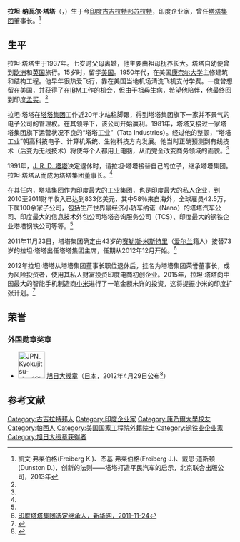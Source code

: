 {{Infobox person
| name            = 拉坦·塔塔
| image           = [[File:Ratan_Tata_photo.jpg|200px]]
| birth_date      = {{Birth date and age|1937|12|28|df=yes}}
| birth_place     = [[英属印度|英属印度]][[苏拉特|苏拉特]]
| death_date      = 
| death_place     = 
| occupation      = [[塔塔集团|塔塔集团]]榮譽董事长<br>[[塔塔父子集團|塔塔父子集團]]榮譽董事長
| parents         = 
| spouse          = 
| religion        = [[琐罗亚斯德教|琐罗亚斯德教]]
| nationality     = {{IND}}
| ethnicity       = [[帕西人|帕西人]]
| known_for       = 
}}

'''拉坦·纳瓦尔·塔塔'''{{GBE}}（{{lang|en|Ratan Naval Tata}}，{{bd|1937年|12月28日||}}）生于今[[印度|印度]][[古吉拉特邦|古吉拉特邦]][[苏拉特|苏拉特]]，印度企业家，曾任[[塔塔集团|塔塔集团]]董事长。<ref name=qishi>凯文·弗莱伯格(Freiberg K.)、杰基·弗莱伯格(Freiberg J.)、戴恩·道斯顿(Dunston D.)，创新的法则——塔塔打造平民汽车的启示，北京联合出版公司，2013年</ref>

==生平==
拉坦·塔塔生于1937年。七岁时父母离婚，他主要由祖母抚养长大。塔塔自幼便曾到[[欧洲|欧洲]]和[[英国|英国]]旅行。15岁时，留学[[美国|美国]]。1950年代，在美国[[康奈尔大学|康奈尔大学]]主修建筑和结构工程。他早年很热爱飞行，靠在美国当地机场清洗飞机支付学费。一度曾想留在美国，并获得了在[[IBM|IBM]]工作的机会，但由于祖母生病，希望他陪伴，他最终回到印度[[孟买|孟买]]。<ref name=qishi/>

拉坦·塔塔在[[塔塔集团|塔塔集团]]工作近20年才站稳脚跟，得到塔塔集团旗下一家并不景气的电子公司的管理权。在其领导下，该公司开始赢利。1981年，塔塔又接过一家塔塔集团旗下运营状况不良的“塔塔工业”（Tata
Industries）。经过他的整顿，“塔塔工业”朝高科技电子、计算机系统、生物科技方向发展。他当时正确预测到有线技术（后变为无线技术）将使每个人都用上电脑，从而完全改变商务领域的面貌。<ref name=qishi/>

1991年，[[杰汉吉尔·拉坦吉·达达博伊·塔塔|J. R. D. 塔塔]]决定退休时，请拉坦·塔塔接替自己的位子，继承塔塔集团。拉坦·塔塔从而成为塔塔集团董事长。<ref name=qishi/>

在其任内，塔塔集团作为印度最大的工业集团，也是印度最大的私人企业，到2010至2011财年收入已达到833亿美元，其中58％来自海外，全球雇员42.5万，下属100余家子公司，包括生产世界最经济小轿车纳诺（Nano）的塔塔汽车公司、印度最大的信息技术外包公司塔塔咨询服务公司（TCS）、印度最大的钢铁企业塔塔钢铁公司等等。<ref name=xhw/>

2011年11月23日，塔塔集团确定由43岁的[[赛勒斯·米斯特里|赛勒斯·米斯特里]]（[[爱尔兰|爱尔兰]]籍人）接替73岁的拉坦·塔塔出任塔塔集团主席，任期从2012年12月开始。<ref name=xhw>[http://news.xinhuanet.com/fortune/2011-11/24/c_111192322.htm 印度塔塔集团选定继承人，新华网，2011-11-24]</ref>

2012年拉坦·塔塔从塔塔集团董事长职位退休后，挂名为塔塔集团荣誉董事长，成为风险投资者，使用其私人财富投资印度电商初创企业。2015年，拉坦·塔塔向中国最大的智能手机制造商[[小米科技|小米]]进行了一笔金额未详的投资，这将提振小米的印度扩张计划。<ref>{{Cite web |url=http://finance.cankaoxiaoxi.com/2015/0427/757513.shtml |title=外媒：印度知名实业家拉丹·塔塔入股小米，参考消息网，2015-04-27 |access-date=2015-04-27 |archive-date=2015-04-29 |archive-url=https://web.archive.org/web/20150429220435/http://finance.cankaoxiaoxi.com/2015/0427/757513.shtml |dead-url=no }}</ref>

==荣誉==
===外国勋章奖章===
* [[File:JPN_Kyokujitsu-sho_1Class_BAR.svg|60px]] [[旭日大绶章|旭日大绶章]]（[[日本|日本]]，2012年4月29日公布<ref>{{ja}}{{cite web |url=https://www.mofa.go.jp/mofaj/gaiko/protocol/pdfs/h24_sp.pdf |title=平成24年春の外国人叙勲受章者名簿 |publisher=[[内阁府|内阁府]] |date=2012-04-29 |accessdate=2022-01-20 |archive-date=2021-01-26 |archive-url=https://web.archive.org/web/20210126132632/https://www.mofa.go.jp/mofaj/gaiko/protocol/pdfs/h24_sp.pdf |dead-url=no }}</ref>）

==参考文献==
{{commonscat|Ratan Naval Tata}}
{{reflist}}

{{Authority control}}
{{DEFAULTSORT:Tata, Ratan Naval}}
[[Category:古吉拉特邦人|Category:古吉拉特邦人]]
[[Category:印度企业家|Category:印度企业家]]
[[Category:康乃爾大學校友|Category:康乃爾大學校友]]
[[Category:帕西人|Category:帕西人]]
[[Category:美国国家工程院外籍院士|Category:美国国家工程院外籍院士]]
[[Category:钢铁业企业家|Category:钢铁业企业家]]
[[Category:旭日大绶章获得者|Category:旭日大绶章获得者]]
